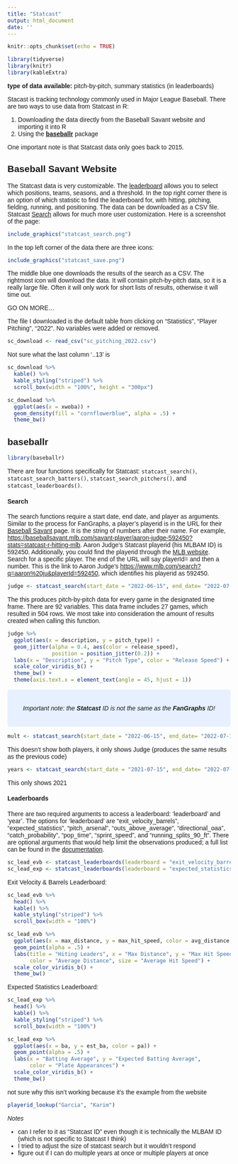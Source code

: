 ```yaml
---
title: "Statcast"
output: html_document
date: ''
---
```


<link rel="preconnect" href="https://fonts.googleapis.com">
<link rel="preconnect" href="https://fonts.gstatic.com" crossorigin>
<link href="https://fonts.googleapis.com/css2?family=Open+Sans:wght@300&family=Source+Sans+Pro&display=swap" rel="stylesheet">
<style>

body{
font-family: 'Source Sans Pro', sans-serif;
}

</style>

```r
knitr::opts_chunk$set(echo = TRUE)
```

```r
library(tidyverse)
library(knitr)
library(kableExtra)
```

**type of data available:** pitch-by-pitch, summary statistics (in leaderboards)

Stacast is tracking technology commonly used in Major League Baseball. There are two ways to use data from Statcast in R:

1.  Downloading the data directly from the Baseball Savant website and importing it into R
1.  Using the [**baseballr**](https://billpetti.github.io/baseballr/index.html) package

One important note is that Statcast data only goes back to 2015.

## Baseball Savant Website

The Statcast data is very customizable. The [leaderboard](https://baseballsavant.mlb.com/statcast_leaderboard) allows you to select which positions, teams, seasons, and a threshold. In the top right corner there is an option of which statistic to find the leaderboard for, with hitting, pitching, fielding, running, and positioning. The data can be downloaded as a CSV file. Statcast [Search](https://baseballsavant.mlb.com/statcast_search) allows for much more user customization. Here is a screenshot of the page:

```r
include_graphics("statcast_search.png")
```

In the top left corner of the data there are three icons:
```r
include_graphics("statcast_save.png")
```
The middle blue one downloads the results of the search as a CSV. The rightmost icon will download the data. It will contain pitch-by-pitch data, so it is a really large file. Often it will only work for short lists of results, otherwise it will time out. 

GO ON MORE...

The file I downloaded is the default table from clicking on "Statistics", "Player Pitching", "2022". No variables were added or removed. 

```r
sc_download <- read_csv("sc_pitching_2022.csv")
```
Not sure what the last column '..13' is

```r
sc_download %>% 
  kable() %>% 
  kable_styling("striped") %>%  
  scroll_box(width = "100%", height = "300px")

sc_download %>% 
  ggplot(aes(x = xwoba)) +
  geom_density(fill = "cornflowerblue", alpha = .5) +
  theme_bw()
```



## baseballr

```r
library(baseballr)
```

There are four functions specifically for Statcast: `statcast_search()`, `statcast_search_batters()`, `statcast_search_pitchers()`, and `statcast_leaderboards()`. 

#### Search

The search functions require a start date, end date, and player as arguments. Similar to the process for FanGraphs, a player's playerid is in the URL for their [Baseball Savant](https://baseballsavant.mlb.com/) page. It is the string of numbers after their name. For example, <https://baseballsavant.mlb.com/savant-player/aaron-judge-592450?stats=statcast-r-hitting-mlb>. Aaron Judge's Statcast playerid (his MLBAM ID) is 592450. Additionally, you could find the playerid through the [MLB website](https://www.mlb.com/). Search for a specific player. The end of the URL will say playerId= and then a number. This is the link to Aaron Judge's  <https://www.mlb.com/search?q=aaron%20ju&playerId=592450>, which identifies his playerid as 592450. 

```r
judge <- statcast_search(start_date = "2022-06-15", end_date= "2022-07-15", playerid = 592450)
```

The this produces pitch-by-pitch data for every game in the designated time frame. There are 92 variables. This data frame includes 27 games, which resulted in 504 rows. We most take into consideration the amount of results created when calling this function. 

```r
judge %>% 
  ggplot(aes(x = description, y = pitch_type)) +
  geom_jitter(alpha = 0.4, aes(color = release_speed), 
              position = position_jitter(0.2)) +
  labs(x = "Description", y = "Pitch Type", color = "Release Speed") +
  scale_color_viridis_b() +
  theme_bw() +
  theme(axis.text.x = element_text(angle = 45, hjust = 1)) 
```


<center>
<style>
div.blue { background-color:#e6f0ff; border-radius: 5px; padding: 20px;}
</style>
<div class = "blue">

_Important note: the **Statcast** ID is not the same as the **FanGraphs** ID!_ 

</div>
</center>


```r
mult <- statcast_search(start_date = "2022-06-15", end_date= "2022-07-15", playerid = c(592450, 519317))
```
This doesn't show both players, it only shows Judge (produces the same results as the previous code)

```r
years <- statcast_search(start_date = "2021-07-15", end_date= "2022-07-15", playerid = 592450)
```
This only shows 2021

#### Leaderboards

There are two required arguments to access a leaderboard: 'leaderboard' and 'year'. The options for 'leaderboard' are "exit_velocity_barrels", "expected_statistics", "pitch_arsenal", "outs_above_average", "directional_oaa", "catch_probability", "pop_time", "sprint_speed", and "running_splits_90_ft". There are optional arguments that would help limit the observations produced; a full list can be found in the [documentation](https://billpetti.github.io/baseballr/reference/statcast_leaderboards.html).

```r
sc_lead_evb <- statcast_leaderboards(leaderboard = "exit_velocity_barrels", year = 2022)
sc_lead_exp <- statcast_leaderboards(leaderboard = "expected_statistics", year = 2022)
```

Exit Velocity & Barrels Leaderboard:
```r
sc_lead_evb %>% 
  head() %>% 
  kable() %>% 
  kable_styling("striped") %>%  
  scroll_box(width = "100%")

sc_lead_evb %>% 
  ggplot(aes(x = max_distance, y = max_hit_speed, color = avg_distance, size = avg_hit_speed)) +
  geom_point(alpha = .5) +
  labs(title = "Hiting Leaders", x = "Max Distance", y = "Max Hit Speed",
       color = "Average Distance", size = "Average Hit Speed") +
  scale_color_viridis_b() +
  theme_bw()
```


Expected Statistics Leaderboard:
```r
sc_lead_exp %>% 
  head() %>% 
  kable() %>% 
  kable_styling("striped") %>% 
  scroll_box(width = "100%")

sc_lead_exp %>% 
  ggplot(aes(x = ba, y = est_ba, color = pa)) + 
  geom_point(alpha = .5) +
  labs(x = "Batting Average", y = "Expected Batting Average",
       color = "Plate Appearances") +
  scale_color_viridis_b() +
  theme_bw()
```




not sure why this isn't working because it's the example from the website
```r
playerid_lookup("Garcia", "Karim")
```


_Notes_

- can I refer to it as "Statcast ID" even though it is technically the MLBAM ID (which is not specific to Statcast I think)
- I tried to adjust the size of statcast search but it wouldn't respond
- figure out if I can do multiple years at once or multiple players at once


